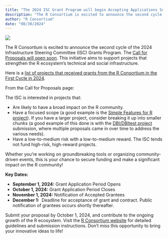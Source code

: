 ```yaml
---
title: "The 2024 ISC Grant Program will begin Accepting Applications Soon!"
description: "The R Consortium is excited to announce the second cycle of the 2024 Infrastructure Steering Committee (ISC) Grants Program."
author: "R Consortium"
date: "08/30/2024"
---
```


![](isc-program.jpg)

The R Consortium is excited to announce the second cycle of the 2024 Infrastructure Steering Committee (ISC) Grants Program. The [Call for Proposals will open soon](https://www.r-consortium.org/all-projects/call-for-proposals). This initiative aims to support projects that strengthen the R ecosystem’s technical and social infrastructure. 

Here is a [list of projects that received grants from the R Consortium in the First Cycle in 2024](https://www.r-consortium.org/all-projects/awarded-projects/2024-group-1). 

From the Call for Proposals page:

The ISC is interested in projects that:

-   Are likely to have a broad impact on the R community.
-   Have a focused scope (a good example is the [Simple Features for R project](https://github.com/r-spatial/sf)). If you have a larger project, consider breaking it up into smaller chunks (a good example of this done is with the [DBI/DBItest project](http://dbi.r-dbi.org/) submission, where multiple proposals came in over time to address the various needs).
-   Have a low-to-medium risk with a low-to-medium reward. The ISC tends not fund high-risk, high-reward projects.

Whether you’re working on groundbreaking tools or organizing community-driven events, this is your chance to secure funding and make a significant impact on the R community!

**Key Dates:**

-   **September 1, 2024:** Grant Application Period Opens
-   **October 1, 2024:** Grant Application Period Closes
-   **November 1, 2024:** Notification of Accepted Grantees
-   **December 1:**  Deadline for acceptance of grant and contract. Public notification of grantees occurs shortly thereafter.

Submit your proposal by October 1, 2024, and contribute to the ongoing growth of the R ecosystem. Visit the [R Consortium website](https://www.r-consortium.org/all-projects/call-for-proposals) for detailed guidelines and submission instructions. Don’t miss this opportunity to bring your innovative ideas to life!